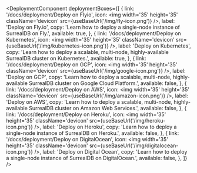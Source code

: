 
<DeploymentComponent
  deploymentBoxes={[
    {
      link: '/docs/deployment/Deploy on Flyio',
      icon: <img width='35' height='35' className='devicon' src={useBaseUrl('/img/fly-icon.png')} />,
      label: 'Deploy on Fly.io',
      copy: 'Learn how to deploy a single-node instance of SurrealDB on Fly.',
      available: true,
    },
    {
      link: '/docs/deployment/Deploy on Kubernetes',
      icon: <img width='35' height='35' className='devicon' src={useBaseUrl('/img/kubernetes-icon.png')} />,
      label: 'Deploy on Kubernetes',
      copy: 'Learn how to deploy a scalable, multi-node, highly-available SurrealDB cluster on Kubernetes.',
      available: true,
    },
    {
      link: '/docs/deployment/Deploy on GCP',
      icon: <img width='35' height='35' className='devicon' src={useBaseUrl('/img/google-icon.png')} />,
      label: 'Deploy on GCP',
      copy: 'Learn how to deploy a scalable, multi-node, highly-available SurrealDB cluster on Google Cloud Platform.',
      available: false,
    },
    {
      link: '/docs/deployment/Deploy on AWS',
      icon: <img width='35' height='35' className='devicon' src={useBaseUrl('/img/amazon-icon.png')} />,
      label: 'Deploy on AWS',
      copy: 'Learn how to deploy a scalable, multi-node, highly-available SurrealDB cluster on Amazon Web Services.',
      available: false,
    },
    {
      link: '/docs/deployment/Deploy on Heroku',
      icon: <img width='35' height='35' className='devicon' src={useBaseUrl('/img/heroku-icon.png')} />,
      label: 'Deploy on Heroku',
      copy: 'Learn how to deploy a single-node instance of SurrealDB on Heroku.',
      available: false,
    },
    {
      link: '/docs/deployment/Deploy on DigitalOcean',
      icon: <img width='35' height='35' className='devicon' src={useBaseUrl('/img/digitalocean-icon.png')} />,
      label: 'Deploy on Digital Ocean',
      copy: 'Learn how to deploy a single-node instance of SurrealDB on DigitalOcean.',
      available: false,
    },
  ]}
/>